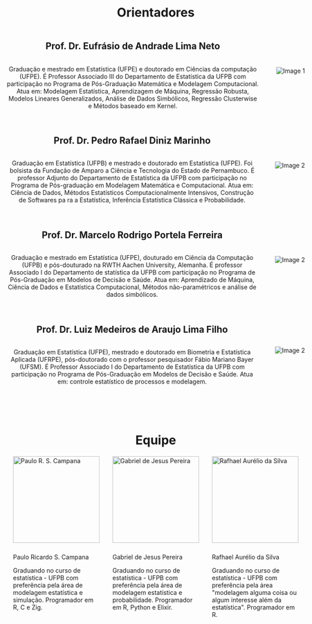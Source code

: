 ```yaml
---
draft: false

showDate : false
showDateUpdated: false
showHeadingAnchors: false
showPagination: false
showReadingTime: false
showTableOfContents: true
showAuthor: false
showTaxonomies: false 
showWordCount: false
showSummary: false
sharingLinks: false
showEdit: false
showViews: false
showLikes: false
layoutBackgroundHeaderSpace: false
---
```


```{=HTML}
<style>
    body {
        display: flex;
        align-items: center;
    }
    .content {
        text-align: center;
    }
    .image-container-members {
        display: flex;
        justify-content: space-around;
        align-items: left;
        margin-top: 20px;
    }
    .person {
        width: 200px;
        text-align: left;
        margin: 0 15px;
    }
    .person img {
        width: 100%;
        height: auto;
        margin-bottom: 10px;
    }
    .person p {
        margin-bottom: 5px;
    }

    .image-container {
      display: flex;
      align-items: center;
      margin-bottom: 20px;
    }

    .image-container img {
      max-width: 200px;
      height: auto;
      margin-left: 20px;
    }

    .text-container {
      flex: 1;
      display: flex;
      flex-direction: column;
      margin-right: 20px;
    }

    .text-container p {
      margin-bottom: 10px; 
    }

  .members-heading {
    margin-top: 100px;
  }
    
</style>

<div class="content">

<h1> Orientadores</h1>

<div class="image-container">
  <div class="text-container">
    <h2>Prof. Dr. Eufrásio de Andrade Lima Neto</h2>
    <p>
      Graduação e mestrado em Estatística (UFPE) e doutorado em Ciências da computação (UFPE). É Professor Associado III do Departamento de Estatística da UFPB com participação no Programa de Pós-Graduação Matemática e Modelagem Computacional. Atua em: Modelagem Estatística, Aprendizagem de Máquina, Regressão Robusta, Modelos Lineares Generalizados, Análise de Dados Simbólicos, Regressão Clusterwise e Métodos baseado em Kernel.
    </p>
  </div>
  <img src="eufrasio.jpeg" alt="Image 1">
</div>

<div class="image-container">
  <div class="text-container">
    <h2>Prof. Dr. Pedro Rafael Diniz Marinho</h2>
    <p>
      Graduação em Estatística (UFPB) e mestrado e doutorado em Estatística (UFPE). Foi bolsista da Fundação de Amparo a Ciência e Tecnologia do Estado de Pernambuco. É professor Adjunto do Departamento de Estatística da UFPB com participação no Programa de Pós-graduação em Modelagem Matemática e Computacional. Atua em: Ciência de Dados, Métodos Estatísticos Computacionalmente Intensivos, Construção de Softwares pa ra a Estatística, Inferência Estatística Clássica e Probabilidade.
    </p>
  </div>
  <img src="pedro.jpeg" alt="Image 2">  
</div>

<div class="image-container">
  <div class="text-container">
    <h2>Prof. Dr. Marcelo Rodrigo Portela Ferreira</h2>
    <p>
      Graduação e mestrado em Estatística (UFPE), douturado em Ciência da Computação (UFPB) e pós-douturado na RWTH Aachen University, Alemanha. É professor Associado I do Departamento de statística da UFPB com participação no Programa de Pós-Graduação em Modelos de Decisão e Saúde. Atua em: Aprendizado de Máquina, Ciência de Dados e Estatística Computacional, Métodos não-paramétricos e análise de dados simbólicos.
    </p>
  </div>
  <img src="marcelo.jpeg" alt="Image 2">  
</div>

<div class="image-container">
  <div class="text-container">
    <h2>Prof. Dr. Luiz Medeiros de Araujo Lima Filho</h2>
    <p>
      Graduação em Estatística (UFPE), mestrado e doutorado em Biometria e Estatística Aplicada (UFRPE), pós-doutorado com o professor pesquisador Fábio Mariano Bayer (UFSM). É Professor Associado I do Departamento de Estatística da UFPB com participação no Programa de Pós-Graduação em Modelos de Decisão e Saúde. Atua em: controle estatístico de processos e modelagem.
    </p>
  </div>
  <img src="luiz.jpeg" alt="Image 2">  
</div>

<h1 class="members-heading">Equipe</h1>
    
<div class="image-container-members">
    <div class="person">
        <img src="paulo.png" alt="Paulo R. S. Campana">
        <p>Paulo Ricardo S. Campana</p>
        <p>Graduando no curso de estatística - UFPB com preferência pela área de modelagem estatística e simulação. Programador em R, C e Zig.</p>
    </div>
    <div class="person">
        <img src="gabriel.png" alt="Gabriel de Jesus Pereira">
        <p>Gabriel de Jesus Pereira</p>
        <p>Graduando no curso de estatística - UFPB com preferência pela área de modelagem estatística e probabilidade. Programador em R, Python e Elixir.</p>
    </div>
    <div class="person">
        <img src="rafhael.png" alt="Rafhael Aurélio da Silva">
        <p>Rafhael Aurélio da Silva</p>
        <p>Graduando no curso de estatística - UFPB com preferência pela área "modelagem alguma coisa ou algum interesse além da estatística". Programador em R.</p>
    </div>
</div>
</div>
```